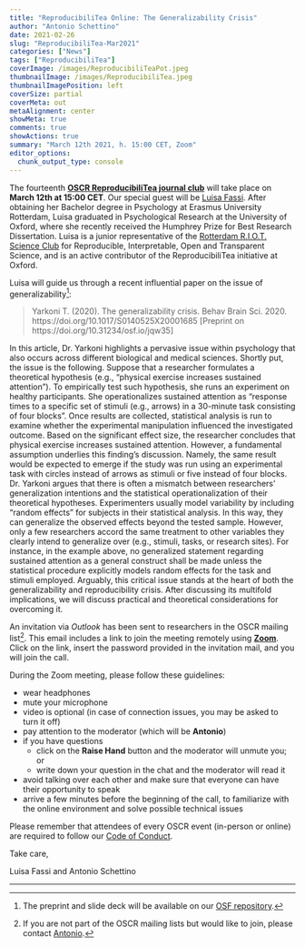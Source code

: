 ```yaml
---
title: "ReproducibiliTea Online: The Generalizability Crisis"
author: "Antonio Schettino"
date: 2021-02-26
slug: "ReproducibiliTea-Mar2021"
categories: ["News"]
tags: ["ReproducibiliTea"]
coverImage: /images/ReproducibiliTeaPot.jpeg
thumbnailImage: /images/ReproducibiliTea.jpeg
thumbnailImagePosition: left
coverSize: partial
coverMeta: out
metaAlignment: center
showMeta: true
comments: true
showActions: true
summary: "March 12th 2021, h. 15:00 CET, Zoom"
editor_options: 
  chunk_output_type: console
---
```


The fourteenth [**OSCR ReproducibiliTea journal club**](https://www.openscience-rotterdam.com/2019/10/announcement-reproducibilitea/) will take place on **March 12th at 15:00 CET**. Our special guest will be [Luisa Fassi](https://twitter.com/FassiLuisa). After obtaining her Bachelor degree in Psychology at Erasmus University Rotterdam, Luisa graduated in Psychological Research at the University of Oxford, where she recently received the Humphrey Prize for Best Research Dissertation. Luisa is a junior representative of the [Rotterdam R.I.O.T. Science Club](https://www.riotsciencenl.com/) for Reproducible, Interpretable, Open and Transparent Science, and is an active contributor of the ReproducibiliTea initiative at Oxford.

Luisa will guide us through a recent influential paper on the issue of generalizability[^1]:

> Yarkoni T. (2020). The generalizability crisis. Behav Brain Sci. 2020. https://doi.org/10.1017/S0140525X20001685 [Preprint on https://doi.org/10.31234/osf.io/jqw35]

In this article, Dr. Yarkoni highlights a pervasive issue within psychology that also occurs across different biological and medical sciences. Shortly put, the issue is the following. Suppose that a researcher formulates a theoretical hypothesis (e.g., "physical exercise increases sustained attention"). To empirically test such hypothesis, she runs an experiment on healthy participants. She operationalizes sustained attention as "response times to a specific set of stimuli (e.g., arrows) in a 30-minute task consisting of four blocks". Once results are collected, statistical analysis is run to examine whether the experimental manipulation influenced the investigated outcome. Based on the significant effect size, the researcher concludes that physical exercise increases sustained attention. However, a fundamental assumption underlies this finding's discussion. Namely, the same result would be expected to emerge if the study was run using an experimental task with circles instead of arrows as stimuli or five instead of four blocks.
Dr. Yarkoni argues that there is often a mismatch between researchers' generalization intentions and the statistical operationalization of their theoretical hypotheses. Experimenters usually model variability by including "random effects" for subjects in their statistical analysis. In this way, they can generalize the observed effects beyond the tested sample. However, only a few researchers accord the same treatment to other variables they clearly intend to generalize over (e.g., stimuli, tasks, or research sites). For instance, in the example above, no generalized statement regarding sustained attention as a general construct shall be made unless the statistical procedure explicitly models random effects for the task and stimuli employed. Arguably, this critical issue stands at the heart of both the generalizability and reproducibility crisis. After discussing its multifold implications, we will discuss practical and theoretical considerations for overcoming it. 

An invitation via *Outlook* has been sent to researchers in the OSCR mailing list[^2]. This email includes a link to join the meeting remotely using [**Zoom**](https://zoom.us/). Click on the link, insert the password provided in the invitation mail, and you will join the call.

During the Zoom meeting, please follow these guidelines:

* wear headphones
* mute your microphone
* video is optional (in case of connection issues, you may be asked to turn it off)
* pay attention to the moderator (which will be **Antonio**)
* if you have questions
  - click on the **Raise Hand** button and the moderator will unmute you; or
  - write down your question in the chat and the moderator will read it
* avoid talking over each other and make sure that everyone can have their opportunity to speak
* arrive a few minutes before the beginning of the call, to familiarize with the online environment and solve possible technical issues

Please remember that attendees of every OSCR event (in-person or online) are required to follow our [Code of Conduct](https://www.openscience-rotterdam.com/coc/).

Take care,

Luisa Fassi and Antonio Schettino

***

[^1]: The preprint and slide deck will be available on our [OSF repository](https://osf.io/yk9pf/).
[^2]: If you are not part of the OSCR mailing lists but would like to join, please contact [Antonio](mailto:schettino@eur.nl).


